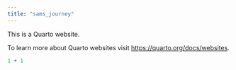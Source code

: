 ```yaml
---
title: "sams_journey"
---
```


This is a Quarto website.

To learn more about Quarto websites visit <https://quarto.org/docs/websites>.

```r
1 + 1
```
